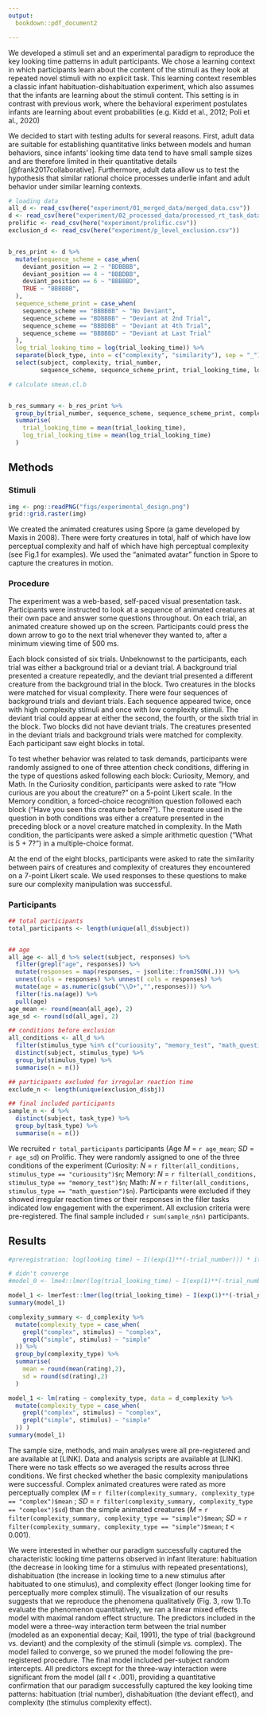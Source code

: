 ```yaml
---
output:   
  bookdown::pdf_document2

---
```


We developed a stimuli set and an experimental paradigm to reproduce the key looking time patterns in adult participants. We chose a learning context in which participants learn about the content of the stimuli as they look at repeated novel stimuli with no explicit task. This learning context resembles a classic infant habituation-dishabituation experiment, which also assumes that the infants are learning about the stimuli content. This setting is in contrast with previous work, where the behavioral experiment postulates infants are learning about event probabilities (e.g. Kidd et al., 2012; Poli et al., 2020)

We decided to start with testing adults for several reasons. First, adult data are suitable for establishing quantitative links between models and human behaviors, since infants’ looking time data tend to have small sample sizes and are therefore limited in their quantitative details [@frank2017collaborative]. Furthermore, adult data allow us to test the hypothesis that similar rational choice processes underlie infant and adult behavior under similar learning contexts.



```r
# loading data 
all_d <- read_csv(here("experiment/01_merged_data/merged_data.csv"))
d <- read_csv(here("experiment/02_processed_data/processed_rt_task_data.csv"))
prolific <- read_csv(here("experiment/prolific.csv"))
exclusion_d <- read_csv(here("experiment/p_level_exclusion.csv"))


b_res_print <- d %>% 
  mutate(sequence_scheme = case_when(
    deviant_position == 2 ~ "BDBBBB", 
    deviant_position == 4 ~ "BBBDBB", 
    deviant_position == 6 ~ "BBBBBD", 
    TRUE ~ "BBBBBB", 
  ), 
  sequence_scheme_print = case_when(
    sequence_scheme == "BBBBBB" ~ "No Deviant", 
    sequence_scheme == "BDBBBB" ~ "Deviant at 2nd Trial", 
    sequence_scheme == "BBBDBB" ~ "Deviant at 4th Trial", 
    sequence_scheme == "BBBBBD" ~ "Deviant at Last Trial"
  ), 
  log_trial_looking_time = log(trial_looking_time)) %>% 
  separate(block_type, into = c("complexity", "similarity"), sep = "_") %>% 
  select(subject, complexity, trial_number, 
         sequence_scheme, sequence_scheme_print, trial_looking_time, log_trial_looking_time)

# calculate smean.cl.b


b_res_summary <- b_res_print %>% 
  group_by(trial_number, sequence_scheme, sequence_scheme_print, complexity) %>%
  summarise(
    trial_looking_time = mean(trial_looking_time), 
    log_trial_looking_time = mean(log_trial_looking_time)
  ) 

```




## Methods 

### Stimuli 

```r
img <- png::readPNG("figs/experimental_design.png")
grid::grid.raster(img)
```


We created the animated creatures using Spore (a game developed by Maxis in 2008). There were forty creatures in total, half of which have low perceptual complexity and half of which have high perceptual complexity (see Fig.1 for examples). We used the "animated avatar" function in Spore to capture the creatures in motion.

### Procedure 

The experiment was a web-based, self-paced visual presentation task. Participants were instructed to look at a sequence of animated creatures at their own pace and answer some questions throughout. On each trial, an animated creature showed up on the screen. Participants could press the down arrow to go to the next trial whenever they wanted to, after a minimum viewing time of 500 ms. 

Each block consisted of six trials. Unbeknownst to the participants, each trial was either a background trial or a deviant trial. A background trial presented a creature repeatedly, and the deviant trial presented a different creature from the background trial in the block. Two creatures in the blocks were matched for visual complexity. There were four sequences of background trials and deviant trials. Each sequence appeared twice, once with high complexity stimuli and once with low complexity stimuli. The deviant trial could appear at either the second, the fourth, or the sixth trial in the block. Two blocks did not have deviant trials. The creatures presented in the deviant trials and background trials were matched for complexity. Each participant saw eight blocks in total.

To test whether behavior was related to task demands, participants were randomly assigned to one of three attention check conditions, differing in the type of questions asked following each block: Curiosity, Memory, and Math. In the Curiosity condition, participants were asked to rate "How curious are you about the creature?" on a 5-point Likert scale. In the Memory condition, a forced-choice recognition question followed each block ("Have you seen this creature before?"). The creature used in the question in both conditions was either a creature presented in the preceding block or a novel creature matched in complexity. In the Math condition, the participants were asked a simple arithmetic question ("What is 5 + 7?") in a multiple-choice format. 

At the end of the eight blocks, participants were asked to rate the similarity between pairs of creatures and complexity of creatures they encountered on a 7-point Likert scale. We used responses to these questions to make sure our complexity manipulation was successful.



### Participants

```r
## total participants 
total_participants <- length(unique(all_d$subject))


## age 
all_age <- all_d %>% select(subject, responses) %>% 
  filter(grepl("age", responses)) %>% 
  mutate(responses = map(responses, ~ jsonlite::fromJSON(.))) %>% 
  unnest(cols = responses) %>% unnest( cols = responses) %>% 
  mutate(age = as.numeric(gsub("\\D+","",responses))) %>% 
  filter(!is.na(age)) %>% 
  pull(age)
age_mean <- round(mean(all_age), 2)
age_sd <- round(sd(all_age), 2)

## conditions before exclusion 
all_conditions <- all_d %>% 
  filter(stimulus_type %in% c("curiousity", "memory_test", "math_question")) %>% 
  distinct(subject, stimulus_type) %>% 
  group_by(stimulus_type) %>% 
  summarise(n = n())

## participants excluded for irregular reaction time 
exclude_n <- length(unique(exclusion_d$sbj))

## final included participants 
sample_n <- d %>% 
  distinct(subject, task_type) %>% 
  group_by(task_type) %>% 
  summarise(n = n())
```



We recruited `r total_participants` participants (Age *M* = `r age_mean`; *SD* = `r age_sd`) on Prolific. They were randomly assigned to one of the three conditions of the experiment (Curiosity: *N* = `r filter(all_conditions, stimulus_type == "curiousity")$n`; Memory: *N* = `r filter(all_conditions, stimulus_type == "memory_test")$n`; Math: *N* = `r filter(all_conditions, stimulus_type == "math_question")$n`). Participants were excluded if they showed irregular reaction times or their responses in the filler tasks indicated low engagement with the experiment. All exclusion criteria were pre-registered. The final sample included `r sum(sample_n$n)` participants.



## Results 





```r
#preregistration: log(looking time) ~ I((exp(1)**(-trial_number))) * item_type * trial_complexity + (trial_number * item_type * trial_complexity|subject)

# didn't converge 
#model_0 <- lme4::lmer(log(trial_looking_time) ~ I(exp(1)**(-trial_number)) * trial_type * block_type + (trial_number * trial_type * block_type | subject),data = d)

model_1 <- lmerTest::lmer(log(trial_looking_time) ~ I(exp(1)**(-trial_number)) * trial_type * block_type + (1 | subject), data = d)
summary(model_1)

```


```r
complexity_summary <- d_complexity %>% 
  mutate(complexity_type = case_when(
    grepl("complex", stimulus) ~ "complex", 
    grepl("simple", stimulus) ~ "simple"
  )) %>% 
  group_by(complexity_type) %>% 
  summarise(
    mean = round(mean(rating),2), 
    sd = round(sd(rating),2)
  )

model_1 <- lm(rating ~ complexity_type, data = d_complexity %>% 
  mutate(complexity_type = case_when(
    grepl("complex", stimulus) ~ "complex", 
    grepl("simple", stimulus) ~ "simple"
  )) )
summary(model_1)

```


The sample size, methods, and main analyses were all pre-registered and are available at [LINK]. Data and analysis scripts are available at [LINK]. There were no task effects so we averaged the results across three conditions. We first checked whether the basic complexity manipulations were successful. Complex animated creatures were rated as more perceptually complex (*M* = `r filter(complexity_summary, complexity_type == "complex")$mean` ; *SD* = `r filter(complexity_summary, complexity_type == "complex")$sd`) than the simple animated creatures (*M* = `r filter(complexity_summary, complexity_type == "simple")$mean`; *SD* = `r filter(complexity_summary, complexity_type == "simple")$mean`; *t* < 0.001). 


We were interested in whether our paradigm successfully captured the characteristic looking time patterns observed in infant literature: habituation (the decrease in looking time for a stimulus with repeated presentations), dishabituation (the increase in looking time to a new stimulus after habituated to one stimulus), and complexity effect (longer looking time for perceptually more complex stimuli). The visualization of our results suggests that we reproduce the phenomena qualitatively (Fig. 3, row 1).To evaluate the phenomenon quantitatively, we ran a linear mixed effects model with maximal random effect structure. The predictors included in the model were a three-way interaction term between the trial number (modeled as an exponential decay; Kail, 1991), the type of trial (background vs. deviant) and the complexity of the stimuli (simple vs. complex). The model failed to converge, so we pruned the model following the pre-registered procedure. The final model included per-subject random intercepts. All predictors except for the three-way interaction were significant from the model (all *t* < .001), providing a quantitative confirmation that our paradigm successfully captured the key looking time patterns: habituation (trial number), dishabituation (the deviant effect), and complexity (the stimulus complexity effect). 
